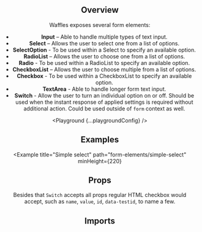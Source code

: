 



<Header
  pageTitle="Form Elements"
  overview="A collection of common form elements."
/>

<Section>

## Overview

Waffles exposes several form elements:

- **Input** – Able to handle multiple types of text input.
- **Select** – Allows the user to select one from a list of options.
- **SelectOption** - To be used within a Select to specify an available option.
- **RadioList** – Allows the user to choose one from a list of options.
- **Radio** - To be used within a RadioList to specify an available option.
- **CheckboxList** – Allows the user to choose multiple from a list of options.
- **Checkbox** - To be used within a CheckboxList to specify an available option.
- **TextArea** - Able to handle longer form text input.
- **Switch** - Allow the user to turn an individual option on or off. Should be used when the instant response of applied settings is required without additional action. Could be used outside of `form` context as well.

<Playground {...playgroundConfig} />

</Section>

<Section>

## Examples

<Example
  title="Simple select"
  path="form-elements/simple-select"
  minHeight={220}
>
  <SimpleSelect />
</Example>

<Example title="Basic textarea" path="form-elements/basic-textarea">
  <BasicTextarea />
</Example>

<Example title="Multiple checkboxes" path="form-elements/multiple-checkboxes">
  <MultipleCheckboxes />
</Example>

<Example title="Basic switch" path="form-elements/basic-switch">
  <BasicSwitch />
</Example>

<Example title="Empty switch" path="form-elements/empty-switch">
  <EmptySwitch />
</Example>

<Example title="Multiple switches" path="form-elements/multiple-switches">
  <MultipleSwitches />
</Example>

</Section>

<Section>

## Props

<PropsTable component="InternalInput" alias="Input" metadata={metadata} />

<PropsTable component="InternalSelect" alias="Select" metadata={metadata} />

<PropsTable component="Option" alias="SelectOption" metadata={metadata} />

<PropsTable component="RadioList" metadata={metadata} />

<PropsTable component="Radio" metadata={metadata} />

<PropsTable component="CheckboxList" metadata={metadata} />

<PropsTable component="Checkbox" metadata={metadata} />

<PropsTable component="InternalTextArea" alias="TextArea" metadata={metadata} />

<PropsTable component="InternalSwitch" alias="Switch" metadata={metadata} />

Besides that `Switch` accepts all props regular HTML checkbox would accept, such as `name`, `value`, `id`, `data-testid`, to name a few.

</Section>

<Section>

## Imports

<Imports module={FormElementsExports} path="@datacamp/waffles-form-elements" />

</Section>
